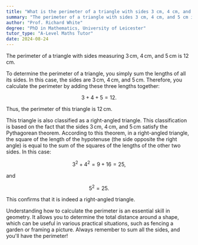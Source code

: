 ```yaml
---
title: "What is the perimeter of a triangle with sides 3 cm, 4 cm, and 5 cm?"
summary: "The perimeter of a triangle with sides 3 cm, 4 cm, and 5 cm is 12 cm."
author: "Prof. Richard White"
degree: "PhD in Mathematics, University of Leicester"
tutor_type: "A-Level Maths Tutor"
date: 2024-08-24
---
```


The perimeter of a triangle with sides measuring $3 \, \text{cm}$, $4 \, \text{cm}$, and $5 \, \text{cm}$ is $12 \, \text{cm}$.

To determine the perimeter of a triangle, you simply sum the lengths of all its sides. In this case, the sides are $3 \, \text{cm}$, $4 \, \text{cm}$, and $5 \, \text{cm}$. Therefore, you calculate the perimeter by adding these three lengths together:

$$
3 + 4 + 5 = 12.
$$

Thus, the perimeter of this triangle is $12 \, \text{cm}$.

This triangle is also classified as a right-angled triangle. This classification is based on the fact that the sides $3 \, \text{cm}$, $4 \, \text{cm}$, and $5 \, \text{cm}$ satisfy the Pythagorean theorem. According to this theorem, in a right-angled triangle, the square of the length of the hypotenuse (the side opposite the right angle) is equal to the sum of the squares of the lengths of the other two sides. In this case:

$$
3^2 + 4^2 = 9 + 16 = 25,
$$

and 

$$
5^2 = 25.
$$

This confirms that it is indeed a right-angled triangle.

Understanding how to calculate the perimeter is an essential skill in geometry. It allows you to determine the total distance around a shape, which can be useful in various practical situations, such as fencing a garden or framing a picture. Always remember to sum all the sides, and you'll have the perimeter!
    